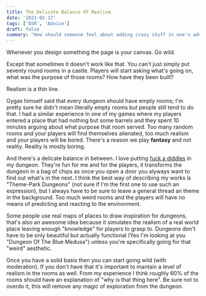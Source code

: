 ```yaml
---
title: The Delicate Balance Of Realism
date: '2021-02-17'
tags: ['OSR', 'Advice']
draft: false
summary: "How should someone feel about adding crazy stuff in one's adventure?"
---
```


Whenever you design something the page is your canvas. Go wild.

Except that sometimes it doesn't work like that. You can't just simply put seventy round rooms in a castle. Players will start asking what's going on, what was the purpose of those rooms? How have they been built?

Realism is a thin line.

Gygax himself said that every dungeon should have empty rooms; I'm pretty sure he didn't mean literally empty rooms but people still tend to do that. I had a similar experience in one of my games where my players entered a place that had nothing but some barrels and they spent 10 minutes arguing about what purpose that room served. Too many random rooms and your players will find themselves alienated, too much realism and your players will be bored. There's a reason we play **fantasy** and not reality. Reality is mostly boring.

And there's a delicate balance in between. I love putting [fuck a diddles](https://stefanpoag.com/category/mines-of-khunmar/) in my dungeon. They're fun for me and for the players, it transforms the dungeon in a bag of chips as once you open a door you alyways want to find out what's in the next. I think the best way of describing my works is "Theme-Park Dungeons" (not sure if I'm the first one to use such an expression), but I always have to be sure to leave a general thread an theme in the background. Too much weird rooms and the players will have no means of predicting and reacting to the environment.

Some people use real maps of places to draw inspiration for dungeons, that's also an awesome idea because it simulates the realism of a real world place leaving enough "knowledge" for players to grasp to. Dungeons don't have to be only beautiful but actually functional (Yes I'm looking at you "Dungeon Of The Blue Medusa") unless you're specifically going for that "weird" aesthetic.

Once you have a solid basis then you can start going wild (with moderation). If you don't have that it's important to mantain a level of realism in the rooms as well. From my experience I think roughly 60% of the rooms should have an explanation of "why is that thing here". Be sure not to overdo it, this will remove any magic of exploration from the dungeon.
